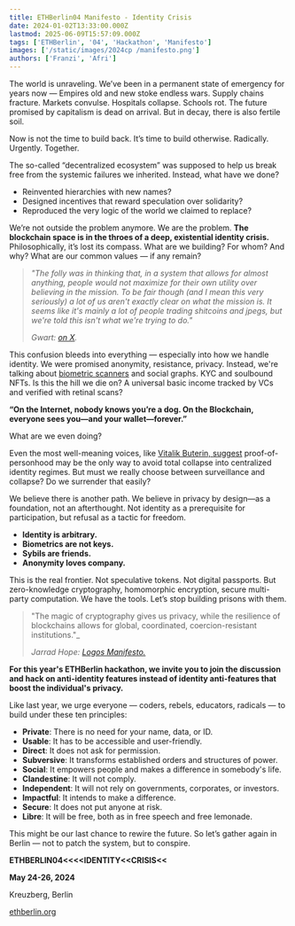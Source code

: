 ```yaml
---
title: ETHBerlin04 Manifesto - Identity Crisis
date: 2024-01-02T13:33:00.000Z
lastmod: 2025-06-09T15:57:09.000Z
tags: ['ETHBerlin', '04', 'Hackathon', 'Manifesto']
images: ['/static/images/2024cp /manifesto.png']
authors: ['Franzi', 'Afri']
---
```


The world is unraveling. We’ve been in a permanent state of emergency for
years now — Empires old and new stoke endless wars. Supply chains fracture.
Markets convulse. Hospitals collapse. Schools rot. The future promised by
capitalism is dead on arrival. But in decay, there is also fertile soil.

Now is not the time to build back. It’s time to build otherwise.
Radically. Urgently. Together.

The so-called “decentralized ecosystem” was supposed to help us break free
from the systemic failures we inherited. Instead, what have we done?

- Reinvented hierarchies with new names?
- Designed incentives that reward speculation over solidarity?
- Reproduced the very logic of the world we claimed to replace?

We’re not outside the problem anymore. We are the problem. **The blockchain
space is in the throes of a deep, existential identity crisis.**
Philosophically, it’s lost its compass. What are we building? For whom?
And why? What are our common values — if any remain?

> _"The folly was in thinking that, in a system that allows for almost anything,
> people would *not* maximize for their own utility over believing in the mission.
> To be fair though (and I mean this very seriously) a lot of us aren't exactly
> clear on *what* the mission is. It seems like it's mainly a lot of people
> trading shitcoins and jpegs, but we're told this isn't what we're trying to do."_
>
> _Gwart: [on X](https://twitter.com/GwartyGwart/status/1729837401122406435)._

This confusion bleeds into everything — especially into how we handle identity.
We were promised anonymity, resistance, privacy. Instead, we're talking about
[biometric scanners](https://privacyinternational.org/explainer/5126/identity-crisis-around-world)
and social graphs. KYC and soulbound NFTs. Is this the hill
we die on? A universal basic income tracked by VCs and verified with retinal scans?

**“On the Internet, nobody knows you’re a dog.
On the Blockchain, everyone sees you—and your wallet—forever.”**

What are we even doing?

Even the most well-meaning voices, like
[Vitalik Buterin, suggest](https://vitalik.ca/general/2023/07/24/biometric.html)
proof-of-personhood may be the only way to avoid total collapse into centralized
identity regimes. But must we really choose between surveillance and collapse?
Do we surrender that easily?

We believe there is another path. We believe in privacy by design—as a foundation,
not an afterthought. Not identity as a prerequisite for participation, but refusal
as a tactic for freedom.

- **Identity is arbitrary.**
- **Biometrics are not keys.**
- **Sybils are friends.**
- **Anonymity loves company.**

This is the real frontier. Not speculative tokens. Not digital passports.
But zero-knowledge cryptography, homomorphic encryption, secure multi-party computation.
We have the tools. Let’s stop building prisons with them.

> "The magic of cryptography gives us privacy, while the resilience of blockchains
> allows for global, coordinated, coercion-resistant institutions."\_
>
> _Jarrad Hope: [Logos Manifesto.](https://logos.co/manifesto/)_

**For this year's ETHBerlin hackathon, we invite you to join the discussion and
hack on anti-identity features instead of identity anti-features that boost the
individual's privacy.**

Like last year, we urge everyone — coders, rebels, educators, radicals — to build
under these ten principles:

- **Private**: There is no need for your name, data, or ID.
- **Usable**: It has to be accessible and user-friendly.
- **Direct**: It does not ask for permission.
- **Subversive**: It transforms established orders and structures of power.
- **Social**: It empowers people and makes a difference in somebody's life.
- **Clandestine**: It will not comply.
- **Independent**: It will not rely on governments, corporates, or investors.
- **Impactful**: It intends to make a difference.
- **Secure**: It does not put anyone at risk.
- **Libre**: It will be free, both as in free speech and free lemonade.

This might be our last chance to rewire the future.
So let’s gather again in Berlin — not to patch the system, but to conspire.

**ETHBERLIN04<<<<IDENTITY<<CRISIS<<**

**May 24-26, 2024**

Kreuzberg, Berlin

[ethberlin.org](https://ethberlin.org)
